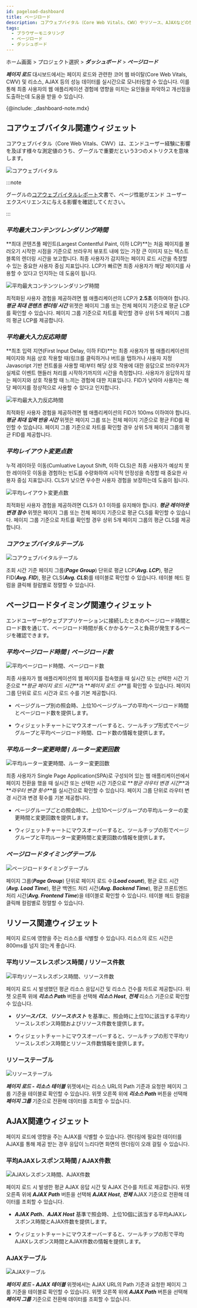 ```yaml
---
id: pageload-dashboard
title: ページロード
description: コアウェブバイタル（Core Web Vitals、CWV）やリソース、AJAXなどの性能データをリアルタイムでモニタリングします。
tags:
  - ブラウザーモニタリング
  - ページロード
  - ダッシュボード
---
```


ホーム画面 > プロジェクト選択 > **_ダッシュボード_** > **_ページロード_**

**_페이지 로드_** 대시보드에서는 페이지 로드와 관련한 코어 웹 바이탈(Core Web Vitals, CWV) 및 리소스, AJAX 등의 성능 데이터를 실시간으로 모니터링할 수 있습니다. 이를 통해 최종 사용자의 웹 애플리케이션 경험에 영향을 미치는 요인들을 파악하고 개선점을 도출하는데 도움을 받을 수 있습니다.

{@include: _dashboard-note.mdx}

## コアウェブバイタル関連ウィジェット

コアウェブバイタル（Core Web Vitals、CWV）は、エンドユーザー経験に影響を及ぼす様々な測定値のうち、グーグルで重要だという3つのメトリクスを意味します。

![コアウェブバイタル](/img/rum-core-web-vitals.png)

:::note

グーグルの[コアウェブバイタルレポート](https://support.google.com/webmasters/answer/9205520)文書で、ページ性能がエンド ユーザー エクスペリエンスに与える影響を確認してください。

:::

### **_平均最大コンテンツレンダリング時間_**

**최대 콘텐츠풀 페인트(Largest Contentful Paint, 이하 LCP)**는 처음 페이지를 불러오기 시작한 시점을 기준으로 브라우저 뷰포트 내에 있는 가장 큰 이미지 또는 텍스트 블록의 렌더링 시간을 보고합니다. 최종 사용자가 감지하는 페이지 로드 시간을 측정할 수 있는 중요한 사용자 중심 지표입니다. LCP가 빠르면 최종 사용자가 해당 페이지를 사용할 수 있다고 인지하는 데 도움이 됩니다.

![平均最大コンテンツレンダリング時間](/img/rum-lcp.png)

최적화된 사용자 경험을 제공하려면 웹 애플리케이션의 LCP가 **2.5초** 이하여야 합니다. **_평균 최대 콘텐츠 렌더링 시간_** 위젯은 페이지 그룹 또는 전체 페이지 기준으로 평균 LCP를 확인할 수 있습니다. 페이지 그룹 기준으로 차트를 확인할 경우 상위 5개 페이지 그룹의 평균 LCP를 제공합니다.

### **_平均最大入力反応時間_**

**최초 입력 지연(First Input Delay, 이하 FID)**는 최종 사용자가 웹 애플리케이션의 페이지와 처음 상호 작용할 때(링크를 클릭하거나 버트을 탭하거나 사용자 지정 Javascript 기반 컨트롤을 사용할 때)부터 해당 상호 작용에 대한 응답으로 브라우저가 실제로 이벤트 핸들러 처리를 시작하기까지의 시간을 측정합니다. 사용자가 응답하지 않는 페이지와 상호 작용할 때 느끼는 경험에 대한 지표입니다. FID가 낮아야 사용자는 해당 페이지를 정상적으로 사용할 수 있다고 인지합니다.

![平均最大入力反応時間](/img/rum-pageload-fid.png)

최적화된 사용자 경험을 제공하려면 웹 애플리케이션의 FID가 100ms 이하여야 합니다. **_평균 최대 입력 반응 시간_** 위젯은 페이지 그룹 또는 전체 페이지 기준으로 평균 FID를 확인할 수 있습니다. 페이지 그룹 기준으로 차트를 확인할 경우 상위 5개 페이지 그룹의 평균 FID를 제공합니다.

### **_平均レイアウト変更点数_**

누적 레이아웃 이동(Cumluative Layout Shift, 이하 CLS)은 최종 사용자가 예상치 못한 레이아웃 이동을 경험하는 빈도를 수량화하여 시각적 안정성을 측정할 때 중요한 사용자 중심 지표입니다. CLS가 낮으면 우수한 사용자 경험을 보장하는데 도움이 됩니다.

![平均レイアウト変更点数](/img/rum-pageload-cls.png)

최적화된 사용자 경험을 제공하려면 CLS가 0.1 이하를 유지해야 합니다. **_평균 레이아웃 변경 점수_** 위젯은 페이지 그룹 또는 전체 페이지 기준으로 평균 CLS를 확인할 수 있습니다. 페이지 그룹 기준으로 차트를 확인할 경우 상위 5개 페이지 그룹의 평균 CLS를 제공합니다.

### **_コアウェブバイタルテーブル_**

![コアウェブバイタルテーブル](/img/rum-pageload-cwv-table.png)

조회 시간 기준 페이지 그룹(**_Page Group_**) 단위로 평균 LCP(**_Avg. LCP_**), 평균 FID(**_Avg. FID_**), 평균 CLS(**_Avg. CLS_**)를 테이블로 확인할 수 있습니다. 테이블 헤드 컬럼을 클릭해 컬럼별로 정렬할 수 있습니다.

## ページロードタイミング関連ウィジェット

エンドユーザーがウェブアプリケーションに接続したときのページロード時間とロード数を通じて、ページロード時間が長くかかるケースと負荷が発生するページを確認できます。

### **_平均ページロード時間_** / **_ページロード数_**

![平均ページロード時間、ページロード数](/img/rum-pageload-timing.png)

최종 사용자가 웹 애플리케이션의 웹 페이지를 접속했을 때 실시간 또는 선택한 시간 기준으로 **_평균 페이지 로드 시간_**과 **_페이지 로드 수_**를 확인할 수 있습니다. 페이지 그룹 단위로 로드 시간과 로드 수를 기본 제공합니다.

-   ページグループ別の照会時、上位10ページグループの平均ページロード時間とページロード数を提供します。

-   ウィジェットチャートにマウスオーバーすると、ツールチップ形式でページグループと平均ページロード時間、ロード数の情報を提供します。

### **_平均ルーター変更時間_** / **_ルーター変更回数_**

![平均ルーター変更時間、ルーター変更回数](/img/rum-pageload-router.png)

최종 사용자가 Single Page Application(SPA)로 구성되어 있는 웹 애플리케이션에서 페이지 전환을 했을 때 실시간 또는 선택한 시간 기준으로 **_평균 라우터 변경 시간_**과 **_라우터 변경 횟수_**를 실시간으로 확인할 수 있습니다. 페이지 그룹 단위로 라우터 변경 시간과 변경 횟수를 기본 제공합니다.

-   ページグループごとの照会時に、上位10ページグループの平均ルーターの変更時間と変更回数を提供します。

-   ウィジェットチャートにマウスオーバーすると、ツールチップの形でページグループと平均ルーター変更時間と変更回数の情報を提供します。

### **_ページロードタイミングテーブル_**

![ページロードタイミングテーブル](/img/rum-pageload-timing-table.png)

페이지 그룹(**_Page Group_**) 단위로 페이지 로드 수(**_Load count_**), 평균 로드 시간(**_Avg. Load Time_**), 평균 백엔드 처리 시간(**_Avg. Backend Time_**), 평균 프론트엔드 처리 시간(**_Avg. Frontend Time_**)을 테이블로 확인할 수 있습니다. 테이블 헤드 컬럼을 클릭해 컬럼별로 정렬할 수 있습니다.

## リソース関連ウィジェット

페이지 로드에 영향을 주는 리소스를 식별할 수 있습니다. 리소스의 로드 시간은 800ms를 넘지 않는게 좋습니다.

### 平均リソースレスポンス時間 / リソース件数

![平均リソースレスポンス時間、リソース件数](/img/rum-pageload-resource.png)

페이지 로드 시 발생했던 평균 리소스 응답시간 및 리소스 건수를 차트로 제공합니다. 위젯 오른쪽 위에 **_리소스 Path_** 버튼을 선택해 **_리소스 Host_**, **_전체_** 리소스 기준으로 확인할 수 있습니다.

-   **_リソースパス_**、**_リソースホスト_** を基準に、照会時に上位10に該当する平均リソースレスポンス時間およびリソース件数を提供します。

-   ウィジェットチャートにマウスオーバーすると、ツールチップの形で平均リソースレスポンス時間とリソース件数情報を提供します。

### リソーステーブル

![リソーステーブル](/img/rum-pageload-resource-table.png)

**_페이지 로드 - 리소스 테이블_** 위젯에서는 리소스 URL의 Path 기준과 요청한 페이지 그룹 기준을 테이블로 확인할 수 있습니다. 위젯 오른쪽 위에 **_리소스 Path_** 버튼을 선택해 **_페이지 그룹_** 기준으로 전환해 데이터를 조회할 수 있습니다.

## AJAX関連ウィジェット

페이지 로드에 영향을 주는 AJAX를 식별할 수 있습니다. 렌더링에 필요한 데이터를 AJAX를 통해 제공 받는 경우 응답이 느리다면 화면의 렌더링이 오래 걸릴 수 있습니다.

### 平均AJAXレスポンス時間 / AJAX件数

![AJAXレスポンス時間、AJAX件数](/img/rum-pageload-ajax.png)

페이지 로드 시 발생한 평균 AJAX 응답 시간 및 AJAX 건수를 차트로 제공합니다. 위젯 오른족 위에 **_AJAX Path_** 버튼을 선택해 **_AJAX Host_**, **_전체_** AJAX 기준으로 전환해 데이터를 조회할 수 있습니다.

-   **_AJAX Path_**、**_AJAX Host_** 基準で照会時、上位10個に該当する平均AJAXレスポンス時間とAJAX件数を提供します。

-   ウィジェットチャートにマウスオーバーすると、ツールチップの形で平均AJAXレスポンス時間とAJAX件数の情報を提供します。

### AJAXテーブル

![AJAXテーブル](/img/rum-pageload-ajax-table.png)

**_페이지 로드 - AJAX 테이블_** 위젯에서는 AJAX URL의 Path 기준과 요청한 페이지 그룹 기준을 테이블로 확인할 수 있습니다. 위젯 오른쪽 위에 **_AJAX Path_** 버튼을 선택해 **_페이지 그룹_** 기준으로 전환해 데이터를 조회할 수 있습니다.
